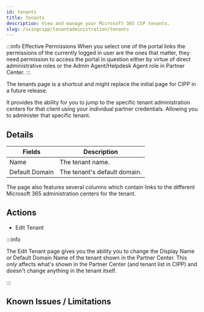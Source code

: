 ```yaml
---
id: tenants
title: Tenants
description: View and manage your Microsoft 365 CSP tenants.
slug: /usingcipp/tenantadministration/tenants
---
```


:::info Effective Permissions
When you select one of the portal links the permissions of the currently logged in user are the ones that matter, they need permission to access the portal in question either by virtue of direct administrative roles or the Admin Agent/Helpdesk Agent role in Partner Center.
:::

The tenants page is a shortcut and might replace the initial page for CIPP in a future release.

It provides the ability for you to jump to the specific tenant administration centers for that client using your individual partner credentials. Allowing you to administer that specific tenant.

## Details

|  Fields                | Description                                          |
| -----------------------| ---------------------------------------------------  |
| Name                   | The tenant name.                                     |
| Default Domain         | The tenant's default domain.                         | 

The page also features several columns which contain links to the different Microsoft 365 administration centers for the tenant.

## Actions

* Edit Tenant

:::info

The Edit Tenant page gives you the ability you to change the Display Name or Default Domain Name of the tenant shown in the Partner Center.
This *only* affects what's shown in the Partner Center (and tenant list in CIPP) and doesn't change anything in the tenant itself.

:::

## Known Issues / Limitations

<NoKnownIssues />
